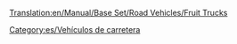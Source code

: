 [[Translation:en/Manual/Base Set/Road Vehicles/Fruit Trucks]]

{{es/Vehículo de carretera|nombre    = Camión de Fruta Balogh
  |imagen    = Balogh_Fruit_Truck.png
  |precio    = 9.676 € (4,838 £)
  |velocidad = 48 km/h (30 mph)
  |coste     = 842 € (421 £)
  |diseño    = 1935
  |duración  = 15
  |capacidad = 18 toneladas de fruta
}}
{{es/Vehículo de carretera|nombre    = Camión de Fruta Uhl
  |imagen    = Uhl_Fruit_Truck.png
  |precio    = 12.136 € (6.068 £)
  |velocidad = 88 km/h (55 mph)
  |coste     = 1.574 € (787 £)
  |diseño    = 1978
  |duración  = 15
  |capacidad = 20 toneladas de fruta
}}
{{es/Vehículo de carretera|nombre    = Camión de Fruta Kelling
  |imagen    = Kelling_Fruit_Truck.png
  |precio    = 12.956 € (6.478 £)
  |velocidad = 112 km/h (70 mph)
  |coste     = 2.250 € (1.125 £)
  |diseño    = 2012
  |duración  = 15
  |capacidad = 23 toneladas de fruta
}}


[[Category:es/Vehículos de carretera]]